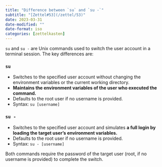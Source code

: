 ```yaml
---
title: "Difference between `su` and `su -`"
subtitle: "[Zettel#53](/zettel/53)"
date: 2023-03-31
date-modified: ""
date-format: iso
categories: [zettelkasten]
---
```

`su` and `su -` are Unix commands used to switch the user account in a terminal session. The key differences are:

### `su`

   * Switches to the specified user account without changing the environment variables or the current working directory.
   * **Maintains the environment variables of the user who executed the command.**
   * Defaults to the root user if no username is provided.
   * Syntax: `su [username]`

### `su -`

   * Switches to the specified user account and simulates **a full login by loading the target user's environment variables.**
   * Defaults to the root user if no username is provided.
   * Syntax: `su - [username]`

Both commands require the password of the target user (root, if no username is provided) to complete the switch.
